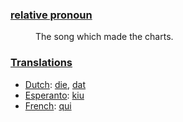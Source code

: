 ===[[relative pronoun]]===

:The song which made the charts.

===[[Translation]]s===

*[[Dutch]]: [[die]], [[dat]]
*[[Esperanto]]: [[kiu]]
*[[French]]: [[qui]]